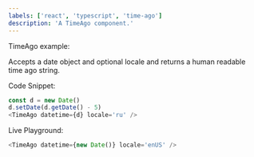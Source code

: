 ```yaml
---
labels: ['react', 'typescript', 'time-ago']
description: 'A TimeAgo component.'
---
```



TimeAgo example:

Accepts a date object and optional locale and returns a human readable time ago string.

Code Snippet:
```js
const d = new Date()
d.setDate(d.getDate() - 5)
<TimeAgo datetime={d} locale='ru' />
```


Live Playground:
```js live
<TimeAgo datetime={new Date()} locale='enUS' />
```
